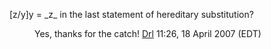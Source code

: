 [z/y]y = _z_ in the last statement of hereditary substitution?

: Yes, thanks for the catch! [[User:Drl|Drl]] 11:26, 18 April 2007 (EDT)
